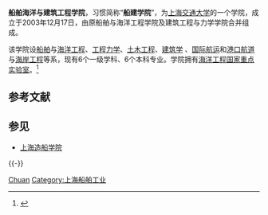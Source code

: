 {{Infobox University Department
 |名称              =船舶海洋与建筑工程学院
 |其他名称        = School of Naval Architecture, Ocean and Civil Engineering
 |徽标              =
 |徽标说明        =
 |图像名称        = SJTU MULAN building.JPG
 |图像大小        =
 |图像说明        = 木兰船建楼
 |拉丁名称        =
 |隶属              =[[上海交通大学|上海交通大学]]
 |建立时间        = 2003年12月17日
 |关闭时间        =
 |类型            = 学院
 |下属            =
 |主管官员        =
 |主席            =
 |院长            = [[杨建民|杨建民]]
 |常务副院长      =
 |副院长           =
 |系主任           =
 |所长              =
 |部长              =
 |主任              =
 |党委书记        =[[张卫刚|张卫刚]]
 |头衔              =
 |头衔人名        =
 |教师              =
 |员工              =
 |学生              =
 |本科生           =
 |研究生           =
 |博士生           =
 |其他学生        =
 |地址              = {{CHN}}[[上海市|上海市]][[闵行区|闵行区]][[上海交通大学闵行校区|上海交通大学闵行校区]]
 |国家              =
 |省                 =
 |市                 =
 |坐标              =
 |网址              =[http://naoce.sjtu.edu.cn/ naoce.sjtu.edu.cn]
 |标志              =
 |脚注              =
}}

'''船舶海洋与建筑工程学院'''，习惯简称“'''船建学院'''”，为[[上海交通大学|上海交通大学]]的一个学院，成立于2003年12月17日，由原船舶与海洋工程学院及建筑工程与力学学院合并组成。

该学院设[[船舶|船舶]]与[[海洋工程|海洋工程]]、[[工程力学|工程力学]]、[[土木工程|土木工程]]、[[建筑学|建筑学]] 、[[国际航运|国际航运]]和[[港口航道|港口航道]]与[[海岸工程|海岸工程]]等系，现有6个一级学科、6个本科专业。学院拥有[[海洋工程国家重点实验室|海洋工程国家重点实验室]]。<ref>{{Cite web |url=http://naoce.sjtu.edu.cn/cmsware/www/xygk/index.html |title=学院概况 |access-date=2011-05-11 |archive-date=2015-05-14 |archive-url=https://web.archive.org/web/20150514152056/http://naoce.sjtu.edu.cn/cmsware/www/xygk/index.html }}</ref>

== 参考文献 ==
{{Reflist}}

== 参见 ==
* [[上海造船学院|上海造船学院]]

{{-}}
{{上海交通大学院系专业设置}}
{{上海交通大学}}

[[Category:上海交通大学院系|Chuan]]
[[Category:上海船舶工业|Category:上海船舶工业]]